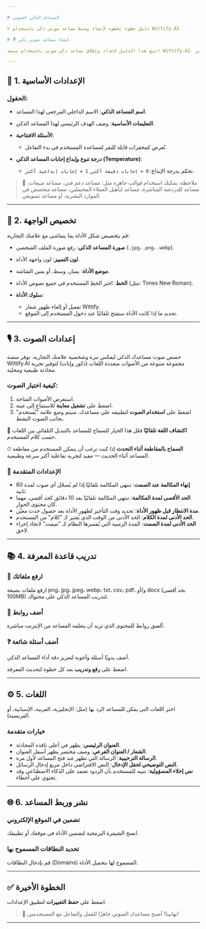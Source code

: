 ```yaml
---

# المساعد الذكي الصوتي

> دليل خطوة بخطوة لإنشاء وضبط مساعد صوتي ذكي باستخدام Wittify.AI

# 🎙️ إنشاء مساعد صوتي ذكي

اتبع هذا الدليل لإعداد وإطلاق مساعد ذكي صوتي باستخدام منصة Wittify.AI. يتميز هذا المساعد بقدرته على التحدث، والتفاعل بعدة لغات، وتقديم تجربة محادثة صوتية ذكية مع المستخدمين.

---
```


## 🧩 1. الإعدادات الأساسية

### الحقول:

* **اسم المساعد الذكي**: الاسم الداخلي المرجعي لهذا المساعد.
* **التعليمات الأساسية**: وصف الهدف الرئيسي لهذا المساعد الذكي.
* **الأسئلة الافتتاحية**:

  * تُعرض كمحفزات قابلة للنقر لمساعدة المستخدم في بدء التفاعل.
* **درجة تنوع وإبداع إجابات المساعد الذكي (Temperature)**:

  * تحكم بدرجة الإبداع: `0 = إجابات دقيقة أكثر`, `1 = إجابات إبداعية أكثر`.

> 🧠 ملاحظة: يمكنك استخدام قوالب جاهزة مثل: مساعد دعم فني، مساعد مبيعات، مساعد للدردشة المباشرة، مساعد لتأهيل العملاء المحتملين، مساعد متخصص في الموارد البشرية، أو مساعد تسويقي.

---

## 🎨 2. تخصيص الواجهة

قم بتخصيص شكل الأداة بما يتماشى مع علامتك التجارية:

* **صورة المساعد الذكي**: رفع صورة الملف الشخصي (`.jpg`، `.png`، `.webp`).
* **لون التمييز**: لون واجهة الأداة.
* **موضع الأداة**: يسار، وسط، أو يمين الشاشة.
* **الخط**: اختر الخط المستخدم في جميع نصوص الأداة (مثل: Times New Roman).
* **سلوك الأداة**:

  * تفعيل أو إلغاء ظهور شعار Wittify.
  * تحديد ما إذا كانت الأداة ستفتح تلقائيًا عند دخول المستخدم إلى الموقع.

---

## 🎙️ 3. إعدادات الصوت

خصص صوت مساعدك الذكي ليعكس نبرة وشخصية علامتك التجارية. توفر منصة Wittify.AI مجموعة متنوعة من الأصوات متعددة اللغات (ذكور وإناث) لتوفير تجربة محادثة طبيعية ومحلية.

### كيفية اختيار الصوت:

1. استعرض الأصوات المتاحة.
2. اضغط على **تشغيل معاينة** للاستماع إلى عينة.
3. اضغط على **استخدام الصوت** لتطبيقه على مساعدك. سيتم وضع علامة "يُستخدم" بجانب الصوت النشط.

🔄 **اكتشاف اللغة تلقائيًا**
فعّل هذا الخيار للسماح للمساعد بالتبديل التلقائي بين اللغات حسب كلام المستخدم.

⏱ **السماح بالمقاطعة أثناء التحدث**
إذا كنت ترغب أن يتمكن المستخدم من مقاطعة المساعد أثناء الحديث — مفيد لتجربة تفاعلية أكثر سرعة وطبيعية.

### 🔧 الإعدادات المتقدمة

* **إنهاء المكالمة عند الصمت**: تنتهي المكالمة تلقائيًا إذا لم يُسجّل أي صوت لمدة 60 ثانية.
* **الحد الأقصى لمدة المكالمة**: تنتهي المكالمة تلقائيًا بعد 10 دقائق كحد أقصى، مهما كان محتوى الحوار.
* **مدة الانتظار قبل ظهور الأداة**: تحديد وقت التأخير لظهور الأداة بعد حصول حدث معيّن.
* **الحد الأدنى لمدة الكلام**: الحد الأدنى من الوقت الذي يُعتبر كـ "كلام" من المستخدم.
* **الحد الأدنى لمدة الصمت**: المدة الزمنية التي يُفسرها النظام كـ "صمت" لاتخاذ إجراء لاحق.

---

## 📚 4. تدريب قاعدة المعرفة

### 📁 ارفع ملفاتك

ارفع ملفات بصيغة png، jpg، jpeg، webp، txt، csv، pdf، و/أو docx (بحد أقصى 100MB) لتدريب المساعد الذكي على محتواك.

### 🔗 أضف روابط

ألصق روابط للمحتوى الذي تريد أن يتعلمه المساعد من الإنترنت مباشرة.

### ❓ أضف أسئلة شائعة

أضف يدويًا أسئلة وأجوبة لتعزيز دقة أداء المساعد الذكي.

اضغط على **رفع وتدريب** بعد كل خطوة لتحديث المعرفة.

---

## ⚙️ 5. اللغات

اختر اللغات التي يمكن للمساعد الرد بها (مثل: الإنجليزية، العربية، الإسبانية، أو الفرنسية).

### خيارات متقدمة

* **العنوان الرئيسي**: يظهر في أعلى نافذة المحادثة.
* **الشعار / العنوان الفرعي**: وصف مختصر يظهر أسفل العنوان.
* **الرسالة الترحيبية**: الرسالة التي تظهر عند فتح المساعد لأول مرة.
* **النص التوضيحي لحقل الإدخال**: النص الافتراضي داخل مربع إدخال الرسائل.
* **نص إخلاء المسؤولية**: تنبيه للمستخدم بأن الردود تعتمد على الذكاء الاصطناعي وقد تحتوي على أخطاء.

---

## 🌐 6. نشر وربط المساعد

### تضمين في الموقع الإلكتروني

انسخ الشيفرة البرمجية لتضمين الأداة في موقعك أو تطبيقك.

### تحديد النطاقات المسموح بها

قم بإدخال النطاقات (Domains) المسموح لها بتحميل الأداة.

---

## ✅ الخطوة الأخيرة

اضغط على **حفظ التغييرات** لتطبيق الإعدادات.

> 🎉 تهانينا! أصبح مساعدك الصوتي جاهزًا للعمل والتفاعل مع المستخدمين!

---
